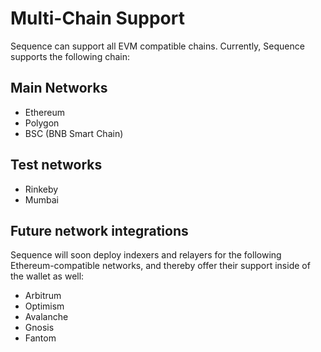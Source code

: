 # Multi-Chain Support

Sequence can support all EVM compatible chains. Currently, Sequence supports the following chain:

## Main Networks

- Ethereum
- Polygon
- BSC (BNB Smart Chain)

## Test networks

- Rinkeby
- Mumbai


## Future network integrations

Sequence will soon deploy indexers and relayers for the following Ethereum-compatible networks,
and thereby offer their support inside of the wallet as well:

* Arbitrum
* Optimism
* Avalanche
* Gnosis
* Fantom
